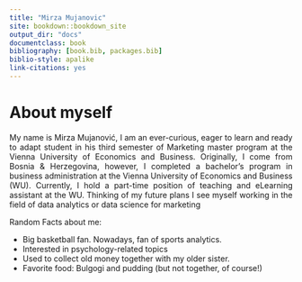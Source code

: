 ```yaml
--- 
title: "Mirza Mujanovic"
site: bookdown::bookdown_site
output_dir: "docs"
documentclass: book
bibliography: [book.bib, packages.bib]
biblio-style: apalike
link-citations: yes
---
```


# About myself {-}

<div style="text-align: justify"> 

My name is Mirza Mujanović, I am an ever-curious, eager to learn and ready to adapt student in his third semester of Marketing master program at the Vienna University of Economics and Business. Originally, I come from Bosnia & Herzegovina, however, I completed a bachelor’s program in business administration at the Vienna University of Economics and Business (WU). Currently, I hold a part-time position of teaching and eLearning assistant at the WU. Thinking of my future plans I see myself working in the field of data analytics or data science for marketing 


</div>
 
<div style="text-align: justify"> 

Random Facts about me:

* Big basketball fan. Nowadays, fan of sports analytics.
* Interested in psychology-related topics
* Used to collect old money together with my older sister. 
* Favorite food: Bulgogi and pudding (but not together, of course!)

</div>

